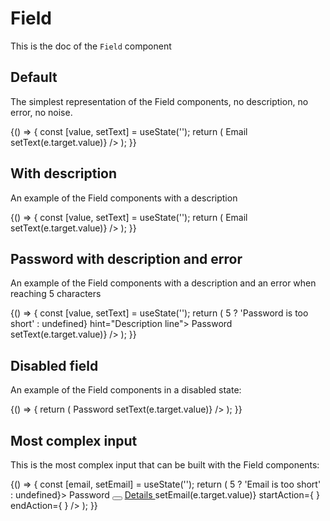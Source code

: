 <!--- Field.stories.mdx --->


<Meta title="Design System/Molecules/Field" component={Field} />

# Field

This is the doc of the `Field` component

## Default

The simplest representation of the Field components, no description, no error, no noise.

<Canvas>
  <Story name="default">
    {() => {
      const [value, setText] = useState('');
      return (
        <Field name="email">
          <Stack size={1}>
            <FieldLabel>Email</FieldLabel>
            <FieldInput type="text" placeholder="Placeholder" value={value} onChange={(e) => setText(e.target.value)} />
          </Stack>
        </Field>
      );
    }}
  </Story>
</Canvas>

## With description

An example of the Field components with a description

<Canvas>
  <Story name="With description">
    {() => {
      const [value, setText] = useState('');
      return (
        <Field name="email" hint="Description line">
          <Stack size={1}>
            <FieldLabel>Email</FieldLabel>
            <FieldInput type="text" placeholder="Placeholder" value={value} onChange={(e) => setText(e.target.value)} />
            <FieldHint />
          </Stack>
        </Field>
      );
    }}
  </Story>
</Canvas>

## Password with description and error

An example of the Field components with a description and an error when reaching 5 characters

<Canvas>
  <Story name="With password, description and error">
    {() => {
      const [value, setText] = useState('');
      return (
        <Field name="password" error={value.length > 5 ? 'Password is too short' : undefined} hint="Description line">
          <Stack size={1}>
            <FieldLabel>Password</FieldLabel>
            <FieldInput
              type="password"
              placeholder="Placeholder"
              value={value}
              onChange={(e) => setText(e.target.value)}
            />
            <FieldHint />
            <FieldError />
          </Stack>
        </Field>
      );
    }}
  </Story>
</Canvas>

## Disabled field

An example of the Field components in a disabled state:

<Canvas>
  <Story name="Disabled">
    {() => {
      return (
        <Field name="password" hint="Description line">
          <Stack size={1}>
            <FieldLabel>Password</FieldLabel>
            <FieldInput
              placeholder="Placeholder"
              value={'Hello world'}
              disabled={true}
              onChange={(e) => setText(e.target.value)}
            />
            <FieldHint />
            <FieldError />
          </Stack>
        </Field>
      );
    }}
  </Story>
</Canvas>

## Most complex input

This is the most complex input that can be built with the Field components:

<Canvas>
  <Story name="Most complex input">
    {() => {
      const [email, setEmail] = useState('');
      return (
        <Box padding={8}>
          <Field name="password" hint="Description line" error={email.length > 5 ? 'Email is too short' : undefined}>
            <Stack size={1}>
              <Row>
                <FieldLabel>Password</FieldLabel>
                <Box paddingLeft={2}>
                  <Tooltip description="Content of the tooltip">
                    <button
                      aria-label="Information about the email"
                      style={{ border: 'none', padding: 0, background: 'transparent' }}
                    >
                      <HelpIcon aria-hidden={true} />
                    </button>
                  </Tooltip>
                </Box>
                <a href="#" style={{ marginLeft: 'auto' }}>
                  Details
                </a>
              </Row>
              <FieldInput
                placeholder="example@domain.com"
                value={email}
                onChange={(e) => setEmail(e.target.value)}
                startAction={
                  <FieldAction label="Show password">
                    <Password />
                  </FieldAction>
                }
                endAction={
                  <FieldAction label="Show password">
                    <Password />
                  </FieldAction>
                }
              />
              <FieldHint />
              <FieldError />
            </Stack>
          </Field>
        </Box>
      );
    }}
  </Story>
</Canvas>
